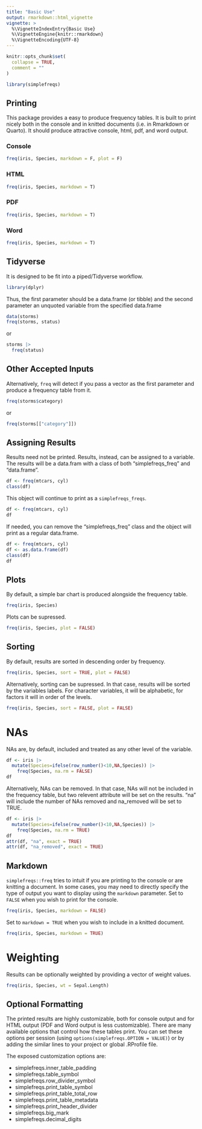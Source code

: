 ```yaml
---
title: "Basic Use"
output: rmarkdown::html_vignette
vignette: >
  %\VignetteIndexEntry{Basic Use}
  %\VignetteEngine{knitr::rmarkdown}
  %\VignetteEncoding{UTF-8}
---
```


```r
knitr::opts_chunk$set(
  collapse = TRUE,
  comment = ""
)
```

```r
library(simplefreqs)
```

## Printing

This package provides a easy to produce frequency tables.  It is built to
print nicely both in the console and in knitted documents (i.e. in Rmarkdown or Quarto).
It should produce attractive console, html, pdf, and word output.

### Console

```r
freq(iris, Species, markdown = F, plot = F)
```

### HTML

```r
freq(iris, Species, markdown = T)
```

### PDF

```r
freq(iris, Species, markdown = T)
```

### Word

```r
freq(iris, Species, markdown = T)
```

## Tidyverse

It is designed to be fit into a piped/Tidyverse workflow. 

```r
library(dplyr)
```

Thus, the first parameter should be a data.frame (or tibble) and the second 
parameter an unquoted variable from the specified data.frame

```r
data(storms)
freq(storms, status)
```

or 

```r
storms |>
  freq(status)
```

## Other Accepted Inputs

Alternatively, `freq` will detect if you pass a vector as the first parameter and
produce a frequency table from it.

```r
freq(storms$category)
```

or

```r
freq(storms[["category"]])
```

## Assigning Results

Results need not be printed. Results, instead, can be assigned to a 
variable.  The results will be a data.fram with a class of both "simplefreqs_freq" 
and "data.frame".

```r
df <- freq(mtcars, cyl)
class(df)
```

This object will continue to print as a `simplefreqs_freqs`.

```r
df <- freq(mtcars, cyl)
df
```

If needed, you can remove the "simplefreqs_freq" class and the object will print 
as a regular data.frame.

```r
df <- freq(mtcars, cyl)
df <- as.data.frame(df)
class(df)
df
```

## Plots
By default, a simple bar chart is produced alongside the frequency table.

```r
freq(iris, Species)
```

Plots can be supressed.

```r
freq(iris, Species, plot = FALSE)
```

## Sorting

By default, results are sorted in descending order by frequency.

```r
freq(iris, Species, sort = TRUE, plot = FALSE)
```

Alternatively, sorting can be supressed. In that case, results will be sorted by 
the variables labels. For character variables, it will be alphabetic, for factors
it will in order of the levels.

```r
freq(iris, Species, sort = FALSE, plot = FALSE)
```

# NAs

NAs are, by default, included and treated as any other level of the variable.

```r
df <- iris |>
  mutate(Species=ifelse(row_number()<10,NA,Species)) |>
    freq(Species, na.rm = FALSE)
df
```

Alternatively, NAs can be removed. In that case, NAs will not be included in the 
frequency table, but two relevent attribute will be set on the results. "na" will include the number
of NAs removed and na_removed will be set to TRUE.

```r

df <- iris |>
  mutate(Species=ifelse(row_number()<10,NA,Species)) |>
    freq(Species, na.rm = TRUE)
df
attr(df, "na", exact = TRUE)
attr(df, "na_removed", exact = TRUE)
```

## Markdown

`simplefreqs::freq` tries to intuit if you are printing to the console 
or are knitting a document. In some cases, you may need to directly specify the 
type of output you want to display using the `markdown` parameter.  Set to `FALSE`
when you wish to print for the console.

```r
freq(iris, Species, markdown = FALSE)
```

Set to `markdown = TRUE` when you wish to include in a knitted document.

```r
freq(iris, Species, markdown = TRUE)
```

# Weighting
Results can be optionally weighted by providing a vector of weight values.

```r
freq(iris, Species, wt = Sepal.Length)

```

## Optional Formatting
The printed results are highly customizable, both for console output and for HTML
output (PDF and Word output is less customizable).  There are many available options
that control how these tables print.  You can set these options per session (using 
`options(simplefreqs.OPTION = VALUE)`) or by adding the similar lines to your 
project or global .RProfile file.

The exposed customization options are:

- simplefreqs.inner_table_padding
- simplefreqs.table_symbol
- simplefreqs.row_divider_symbol
- simplefreqs.print_table_symbol
- simplefreqs.print_table_total_row
- simplefreqs.print_table_metadata
- simplefreqs.print_header_divider
- simplefreqs.big_mark
- simplefreqs.decimal_digits





